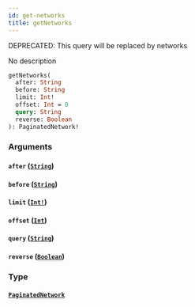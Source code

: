 ```yaml
---
id: get-networks
title: getNetworks
---
```


<span class="badge badge--warning">DEPRECATED: This query will be replaced by networks</span>

No description

```graphql
getNetworks(
  after: String
  before: String
  limit: Int!
  offset: Int = 0
  query: String
  reverse: Boolean
): PaginatedNetwork!

```

### Arguments

#### `after` ([`String`](/docs/graphql/scalars/string))

#### `before` ([`String`](/docs/graphql/scalars/string))

#### `limit` ([`Int!`](/docs/graphql/scalars/int))

#### `offset` ([`Int`](/docs/graphql/scalars/int))

#### `query` ([`String`](/docs/graphql/scalars/string))

#### `reverse` ([`Boolean`](/docs/graphql/scalars/boolean))

### Type

#### [`PaginatedNetwork`](/docs/graphql/objects/paginated-network)

